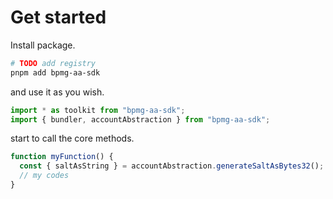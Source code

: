 # Get started

Install package.

```sh
# TODO add registry
pnpm add bpmg-aa-sdk
```

and use it as you wish.

```ts
import * as toolkit from "bpmg-aa-sdk";
import { bundler, accountAbstraction } from "bpmg-aa-sdk";
```

start to call the core methods.

```ts
function myFunction() {
  const { saltAsString } = accountAbstraction.generateSaltAsBytes32();
  // my codes
}
```
